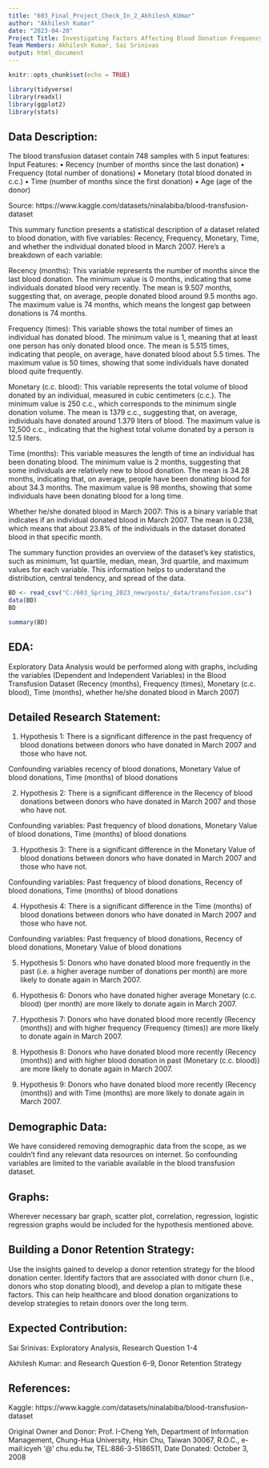 ```yaml
---
title: "603_Final_Project_Check_In_2_Akhilesh_KUmar"
author: "Akhilesh Kumar"
date: "2023-04-20"
Project Title: Investigating Factors Affecting Blood Donation Frequency and Building a Donor Retention Strategy
Team Members: Akhilesh Kumar, Sai Srinivas
output: html_document
---
```


```r
knitr::opts_chunk$set(echo = TRUE)

library(tidyverse)
library(readxl)
library(ggplot2)
library(stats)
```

## Data Description:

The blood transfusion dataset contain 748 samples with 5 input features:
Input Features:
•	Recency (number of months since the last donation)
•	Frequency (total number of donations)
•	Monetary (total blood donated in c.c.)
•	Time (number of months since the first donation)
•	Age (age of the donor)

Source: https://www.kaggle.com/datasets/ninalabiba/blood-transfusion-dataset 

This summary function presents a statistical description of a dataset related to blood donation, with five variables: Recency, Frequency, Monetary, Time, and whether the individual donated blood in March 2007. Here's a breakdown of each variable:

Recency (months): This variable represents the number of months since the last blood donation. The minimum value is 0 months, indicating that some individuals donated blood very recently. The mean is 9.507 months, suggesting that, on average, people donated blood around 9.5 months ago. The maximum value is 74 months, which means the longest gap between donations is 74 months.

Frequency (times): This variable shows the total number of times an individual has donated blood. The minimum value is 1, meaning that at least one person has only donated blood once. The mean is 5.515 times, indicating that people, on average, have donated blood about 5.5 times. The maximum value is 50 times, showing that some individuals have donated blood quite frequently.

Monetary (c.c. blood): This variable represents the total volume of blood donated by an individual, measured in cubic centimeters (c.c.). The minimum value is 250 c.c., which corresponds to the minimum single donation volume. The mean is 1379 c.c., suggesting that, on average, individuals have donated around 1.379 liters of blood. The maximum value is 12,500 c.c., indicating that the highest total volume donated by a person is 12.5 liters.

Time (months): This variable measures the length of time an individual has been donating blood. The minimum value is 2 months, suggesting that some individuals are relatively new to blood donation. The mean is 34.28 months, indicating that, on average, people have been donating blood for about 34.3 months. The maximum value is 98 months, showing that some individuals have been donating blood for a long time.

Whether he/she donated blood in March 2007: This is a binary variable that indicates if an individual donated blood in March 2007. The mean is 0.238, which means that about 23.8% of the individuals in the dataset donated blood in that specific month.

The summary function provides an overview of the dataset's key statistics, such as minimum, 1st quartile, median, mean, 3rd quartile, and maximum values for each variable. This information helps to understand the distribution, central tendency, and spread of the data.


```r
BD <- read_csv("C:/603_Spring_2023_new/posts/_data/transfusion.csv")
data(BD)
BD
```
```r
summary(BD)
```
## EDA:

Exploratory Data Analysis would be performed along with graphs, including the variables (Dependent and Independent Variables) in the Blood Transfusion Dataset (Recency (months), Frequency (times), Monetary (c.c. blood), Time (months), whether he/she donated blood in March 2007)

## Detailed Research Statement:

1.	Hypothesis 1: There is a significant difference in the past frequency of blood donations between donors who have donated in March 2007 and those who have not.

Confounding variables recency of blood donations, Monetary Value of blood donations, Time (months) of blood donations

2.	Hypothesis 2: There is a significant difference in the Recency of blood donations between donors who have donated in March 2007 and those who have not.

Confounding variables: Past frequency of blood donations, Monetary Value of blood donations, Time (months) of blood donations

3.	Hypothesis 3: There is a significant difference in the Monetary Value of blood donations between donors who have donated in March 2007 and those who have not.

Confounding variables: Past frequency of blood donations, Recency of blood donations, Time (months) of blood donations

4.	Hypothesis 4: There is a significant difference in the Time (months) of blood donations between donors who have donated in March 2007 and those who have not.

Confounding variables: Past frequency of blood donations, Recency of blood donations, Monetary Value of blood donations

5.	Hypothesis 5: Donors who have donated blood more frequently in the past (i.e. a higher average number of donations per month) are more likely to donate again in March 2007.

6.	Hypothesis 6: Donors who have donated higher average Monetary (c.c. blood) (per month) are more likely to donate again in March 2007.

7.	Hypothesis 7: Donors who have donated blood more recently (Recency (months)) and with higher frequency (Frequency (times)) are more likely to donate again in March 2007.

8.	Hypothesis 8: Donors who have donated blood more recently (Recency (months)) and with higher blood donation in past (Monetary (c.c. blood)) are more likely to donate again in March 2007.

9.	Hypothesis 9: Donors who have donated blood more recently (Recency (months)) and with Time (months) are more likely to donate again in March 2007.

## Demographic Data: 

We have considered removing demographic data from the scope, as we couldn’t find any relevant data resources on internet. So confounding variables are limited to the variable available in the blood transfusion dataset.

## Graphs: 

Wherever necessary bar graph, scatter plot, correlation, regression, logistic regression graphs would be included for the hypothesis mentioned above.

## Building a Donor Retention Strategy:

Use the insights gained to develop a donor retention strategy for the blood donation center. Identify factors that are associated with donor churn (i.e., donors who stop donating blood), and develop a plan to mitigate these factors. This can help healthcare and blood donation organizations to develop strategies to retain donors over the long term.

## Expected Contribution:

Sai Srinivas: Exploratory Analysis, Research Question 1-4

Akhilesh Kumar: and Research Question 6-9, Donor Retention Strategy


## References:

Kaggle: https://www.kaggle.com/datasets/ninalabiba/blood-transfusion-dataset 

Original Owner and Donor: Prof. I-Cheng Yeh, Department of Information Management, Chung-Hua University,
Hsin Chu, Taiwan 30067, R.O.C., e-mail:icyeh '@' chu.edu.tw, TEL:886-3-5186511, Date Donated: October 3, 2008




